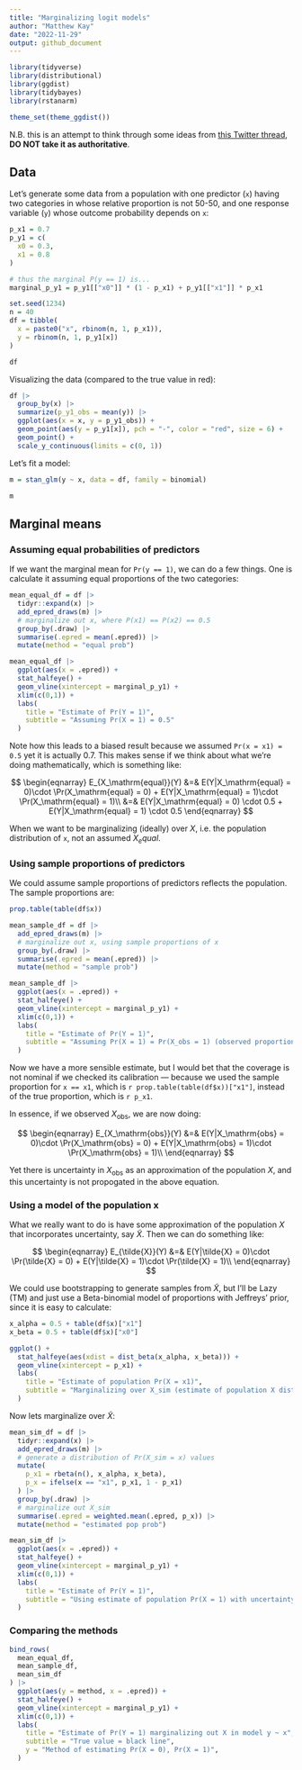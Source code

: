 ```yaml
---
title: "Marginalizing logit models"
author: "Matthew Kay"
date: "2022-11-29"
output: github_document
---
```



```r
library(tidyverse)
library(distributional)
library(ggdist)
library(tidybayes)
library(rstanarm)

theme_set(theme_ggdist())
```

N.B. this is an attempt to think through some ideas from [this Twitter thread](https://twitter.com/adamjnafa/status/1597504851420024832), **DO NOT take it as authoritative**.

## Data

Let's generate some data from a population with one predictor (`x`) having two categories in
whose relative proportion is not 50-50, and one response variable (`y`) whose
outcome probability depends on `x`:

```r
p_x1 = 0.7
p_y1 = c(
  x0 = 0.3,
  x1 = 0.8
)

# thus the marginal P(y == 1) is...
marginal_p_y1 = p_y1[["x0"]] * (1 - p_x1) + p_y1[["x1"]] * p_x1

set.seed(1234)
n = 40
df = tibble(
  x = paste0("x", rbinom(n, 1, p_x1)),
  y = rbinom(n, 1, p_y1[x])
)

df
```

Visualizing the data (compared to the true value in red):

```r
df |>
  group_by(x) |>
  summarize(p_y1_obs = mean(y)) |>
  ggplot(aes(x = x, y = p_y1_obs)) +
  geom_point(aes(y = p_y1[x]), pch = "-", color = "red", size = 6) +
  geom_point() +
  scale_y_continuous(limits = c(0, 1))
```

Let's fit a model:

```r
m = stan_glm(y ~ x, data = df, family = binomial)
```


```r
m
```

## Marginal means

### Assuming equal probabilities of predictors

If we want the marginal mean for `Pr(y == 1)`, we can do a few things. One is
calculate it assuming equal proportions of the two categories:

```r
mean_equal_df = df |>
  tidyr::expand(x) |>
  add_epred_draws(m) |>
  # marginalize out x, where P(x1) == P(x2) == 0.5
  group_by(.draw) |>
  summarise(.epred = mean(.epred)) |>
  mutate(method = "equal prob")

mean_equal_df |>
  ggplot(aes(x = .epred)) +
  stat_halfeye() +
  geom_vline(xintercept = marginal_p_y1) +
  xlim(c(0,1)) +
  labs(
    title = "Estimate of Pr(Y = 1)",
    subtitle = "Assuming Pr(X = 1) = 0.5"
  )
```

Note how this leads to a biased result because we assumed `Pr(x = x1) = 0.5` yet it 
is actually 0.7. This makes sense if we think about what we're doing mathematically,
which is something like:

$$
\begin{eqnarray}
E_{X_\mathrm{equal}}(Y) &=& E(Y|X_\mathrm{equal} = 0)\cdot \Pr(X_\mathrm{equal} = 0) + E(Y|X_\mathrm{equal} = 1)\cdot \Pr(X_\mathrm{equal} = 1)\\
&=& E(Y|X_\mathrm{equal} = 0) \cdot 0.5 + E(Y|X_\mathrm{equal} = 1) \cdot 0.5
\end{eqnarray}
$$

When we want to be marginalizing (ideally) over $X$, i.e. the population distribution of `x`, not
an assumed $X_equal$.

### Using sample proportions of predictors

We could assume sample proportions of predictors reflects the population. The sample
proportions are:

```r
prop.table(table(df$x))
```

```r
mean_sample_df = df |>
  add_epred_draws(m) |>
  # marginalize out x, using sample proportions of x
  group_by(.draw) |>
  summarise(.epred = mean(.epred)) |>
  mutate(method = "sample prob")

mean_sample_df |>
  ggplot(aes(x = .epred)) +
  stat_halfeye() +
  geom_vline(xintercept = marginal_p_y1) +
  xlim(c(0,1)) +
  labs(
    title = "Estimate of Pr(Y = 1)",
    subtitle = "Assuming Pr(X = 1) = Pr(X_obs = 1) (observed proportion in sample)"
  )
```

Now we have a more sensible estimate, but I would bet that the coverage is not
nominal if we checked its calibration --- because we used the sample proportion for
`x == x1`, which is `r prop.table(table(df$x))["x1"]`, instead of the true proportion,
which is `r p_x1`. 

In essence, if we observed $X_\mathrm{obs}$, we are now doing:

$$
\begin{eqnarray}
E_{X_\mathrm{obs}}(Y) &=& E(Y|X_\mathrm{obs} = 0)\cdot \Pr(X_\mathrm{obs} = 0) + E(Y|X_\mathrm{obs} = 1)\cdot \Pr(X_\mathrm{obs} = 1)\\
\end{eqnarray}
$$

Yet there is uncertainty in $X_\mathrm{obs}$ as an approximation of the population $X$, and
this uncertainty is not propogated in the above equation.

### Using a model of the population x

What we really want to do is have some approximation of the population $X$ that
incorporates uncertainty, say $\tilde{X}$. Then we can do something like:

$$
\begin{eqnarray}
E_{\tilde{X}}(Y) &=& E(Y|\tilde{X} = 0)\cdot \Pr(\tilde{X} = 0) + E(Y|\tilde{X} = 1)\cdot \Pr(\tilde{X} = 1)\\
\end{eqnarray}
$$

We could use bootstrapping to generate samples from $\tilde{X}$, but I'll be Lazy (TM) and
just use a Beta-binomial model of proportions with Jeffreys' prior, since it is
easy to calculate:

```r
x_alpha = 0.5 + table(df$x)["x1"]
x_beta = 0.5 + table(df$x)["x0"]

ggplot() +
  stat_halfeye(aes(xdist = dist_beta(x_alpha, x_beta))) +
  geom_vline(xintercept = p_x1) +
  labs(
    title = "Estimate of population Pr(X = x1)",
    subtitle = "Marginalizing over X_sim (estimate of population X distribution)"
  )
```

Now lets marginalize over $\tilde{X}$:


```r
mean_sim_df = df |>
  tidyr::expand(x) |>
  add_epred_draws(m) |>
  # generate a distribution of Pr(X_sim = x) values
  mutate(
    p_x1 = rbeta(n(), x_alpha, x_beta),
    p_x = ifelse(x == "x1", p_x1, 1 - p_x1)
  ) |>
  group_by(.draw) |>
  # marginalize out X_sim
  summarise(.epred = weighted.mean(.epred, p_x)) |>
  mutate(method = "estimated pop prob")

mean_sim_df |>
  ggplot(aes(x = .epred)) +
  stat_halfeye() +
  geom_vline(xintercept = marginal_p_y1) +
  xlim(c(0,1)) +
  labs(
    title = "Estimate of Pr(Y = 1)",
    subtitle = "Using estimate of population Pr(X = 1) with uncertainty"
  )
```

### Comparing the methods

```r
bind_rows(
  mean_equal_df,
  mean_sample_df,
  mean_sim_df
) |>
  ggplot(aes(y = method, x = .epred)) +
  stat_halfeye() +
  geom_vline(xintercept = marginal_p_y1) +
  xlim(c(0,1)) +
  labs(
    title = "Estimate of Pr(Y = 1) marginalizing out X in model y ~ x",
    subtitle = "True value = black line",
    y = "Method of estimating Pr(X = 0), Pr(X = 1)",
  )
```

